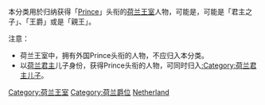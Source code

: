 本分类用於归纳获得「[[Prince|Prince]]」头衔的[[荷兰王室|荷兰王室]]人物，可能是，可能是「君主之子」、「王爵」或是「親王」。

注意：
*荷兰王室中，拥有外国Prince头衔的人物，不应归入本分类。
*以[[荷兰君主|荷兰君主]]儿子身份，获得Prince头衔的人物，可同时归入[[:Category:荷兰君主儿子|:Category:荷兰君主儿子]]。

[[Category:荷兰王室|Category:荷兰王室]]
[[Category:荷兰爵位|Category:荷兰爵位]]
[[Category:各國王爵|Netherland]]